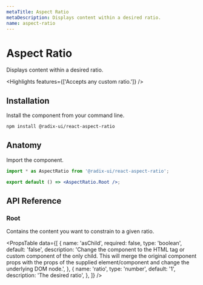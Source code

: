 ```yaml
---
metaTitle: Aspect Ratio
metaDescription: Displays content within a desired ratio.
name: aspect-ratio
---
```


# Aspect Ratio

<Description>Displays content within a desired ratio.</Description>

<HeroContainer>
  <AspectRatioDemo />
</HeroContainer>

<HeroCodeBlock folder="AspectRatio" />

<Highlights features={['Accepts any custom ratio.']} />

## Installation

Install the component from your command line.

```bash
npm install @radix-ui/react-aspect-ratio
```

## Anatomy

Import the component.

```jsx
import * as AspectRatio from '@radix-ui/react-aspect-ratio';

export default () => <AspectRatio.Root />;
```

## API Reference

### Root

Contains the content you want to constrain to a given ratio.

<PropsTable
  data={[
    {
      name: 'asChild',
      required: false,
      type: 'boolean',
      default: 'false',
      description:
        'Change the component to the HTML tag or custom component of the only child. This will merge the original component props with the props of the supplied element/component and change the underlying DOM node.',
    },
    {
      name: 'ratio',
      type: 'number',
      default: '1',
      description: 'The desired ratio',
    },
  ]}
/>
